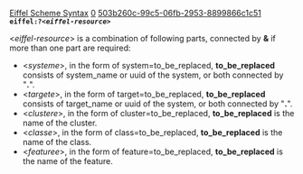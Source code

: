 [[Property:title|Eiffel Scheme Syntax]]
[[Property:weight|0]]
[[Property:uuid|503b260c-99c5-06fb-2953-8899866c1c51]]
<code>'''eiffel:?<''eiffel-resource''>'''</code>


<''eiffel-resource''> is a combination of following parts, connected by '''&''' if more than one part are required:
*  <''systeme''>, in the form of system=to_be_replaced, '''to_be_replaced''' consists of system_name or uuid of the system, or both connected by "'''.'''".
*  <''targete''>, in the form of target=to_be_replaced, '''to_be_replaced''' consists of target_name or uuid of the system, or both connected by "'''.'''".
*  <''clustere''>, in the form of cluster=to_be_replaced, '''to_be_replaced''' is the name of the cluster.
*  <''classe''>, in the form of class=to_be_replaced, '''to_be_replaced''' is the name of the class.
*  <''featuree''>, in the form of feature=to_be_replaced, '''to_be_replaced''' is the name of the feature. 

{{note| '''Note: '''All parts above are unordered. }}

{{seealso| '''See Also''' <br/>
[[EIS incoming Examples|Examples]]  }}




